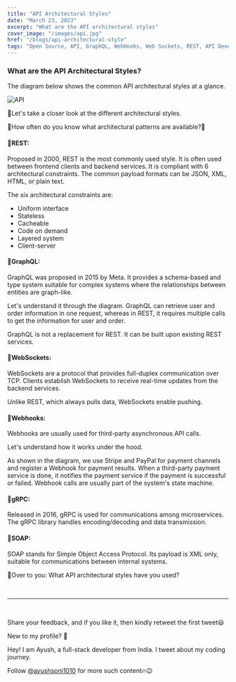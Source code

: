 ```yaml
---
title: "API Architectural Styles"
date: "March 23, 2023"
excerpt: "What are the API architectural styles"
cover_image: "/images/api.jpg"
href: "/blogs/api-architectural-style"
tags: "Open Source, API, GraphQL, WebHooks, Web Sockets, REST, API Development, Protocol, JavaScript, gRPC"
---
```


### **What are the API Architectural Styles?**

The diagram below shows the common API architectural styles at a glance.

![API](https://dev-to-uploads.s3.amazonaws.com/uploads/articles/tzqy8hg5qdi5yrljrvf6.png)

🚀Let's take a closer look at the different architectural styles.

🤔How often do you know what architectural patterns are available?👀

#### 🚀**REST:**

Proposed in 2000, REST is the most commonly used style. It is often used between frontend clients and backend services. It is compliant with 6 architectural constraints. The common payload formats can be JSON, XML, HTML, or plain text.

The six architectural constraints are:

- Uniform interface
- Stateless
- Cacheable
- Code on demand
- Layered system
- Client-server

#### 🚀**GraphQL:**

GraphQL was proposed in 2015 by Meta. It provides a schema-based and type system suitable for complex systems where the relationships between entities are graph-like.

Let's understand it through the diagram. GraphQL can retrieve user and order information in one request, whereas in REST, it requires multiple calls to get the information for user and order.

GraphQL is not a replacement for REST. It can be built upon existing REST services.

#### 🚀**WebSockets:**

WebSockets are a protocol that provides full-duplex communication over TCP. Clients establish WebSockets to receive real-time updates from the backend services.

Unlike REST, which always pulls data, WebSockets enable pushing.

#### 🚀**Webhooks:**

Webhooks are usually used for third-party asynchronous API calls.

Let's understand how it works under the hood.

As shown in the diagram, we use Stripe and PayPal for payment channels and register a Webhook for payment results. When a third-party payment service is done, it notifies the payment service if the payment is successful or failed. Webhook calls are usually part of the system's state machine.

#### 🚀**gRPC:**

Released in 2016, gRPC is used for communications among microservices. The gRPC library handles encoding/decoding and data transmission.

#### 🚀SOAP:

SOAP stands for Simple Object Access Protocol. Its payload is XML only, suitable for communications between internal systems.

🤔Over to you: What API architectural styles have you used?

&nbsp;
&nbsp;

---

&nbsp;
&nbsp;

Share your feedback, and if you like it, then kindly retweet the first tweet😃

New to my profile? 🎉

Hey! I am Ayush, a full-stack developer from India. I tweet about my coding journey.

Follow [@ayushsoni1010](https://twitter.com/ayushsoni1010) for more such content🔥😉
